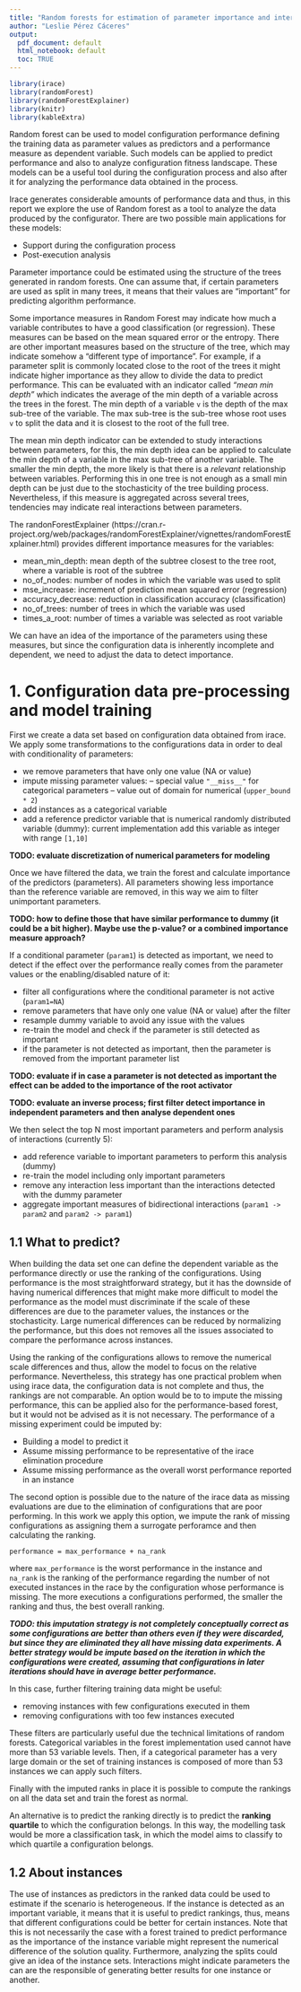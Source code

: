 ```yaml
---
title: "Random forests for estimation of parameter importance and interaction"
author: "Leslie Pérez Cáceres"
output:
  pdf_document: default
  html_notebook: default
  toc: TRUE
---
```


```r
library(irace)
library(randomForest)
library(randomForestExplainer)
library(knitr)
library(kableExtra)
```

Random forest can be used to model configuration performance defining the training data
as parameter values as predictors and a performance measure as dependent variable.
Such models can be applied to predict performance and also to analyze configuration 
fitness landscape. These models can be a useful tool during the configuration
process and also after it for analyzing the performance data obtained in the process.

Irace generates considerable amounts of performance data and thus, in this report
we explore the use of Random forest as a tool to analyze the data produced by the configurator.
There are two possible main applications for these models:

- Support during the configuration process
- Post-execution analysis

Parameter importance could be estimated using the structure of the trees generated in random forests.
One can assume that, if certain parameters are used as split in many trees, it means that their values are "important" for
predicting algorithm performance. 

Some importance measures in Random Forest may indicate how much a variable contributes to have
a good classification (or regression). These measures can be based on the mean squared error
or the entropy. There are other important measures based on the structure of the tree, 
which may indicate somehow a "different type of importance". For example, if a parameter split 
is commonly located close to the root of the trees it might indicate higher importance as 
they allow to divide the data to predict performance. This can be evaluated with an indicator 
called *"mean min depth"* which indicates the average of the min depth of a variable across the
trees in the forest. The min depth of a variable `v` is the depth of the max sub-tree of the variable. 
The max sub-tree is the sub-tree whose root uses `v` to split the data and it is closest to the root of the full tree.

The mean min depth indicator can be extended to study interactions between parameters, for this, 
the min depth idea can be applied to calculate the min depth of a variable in the max sub-tree 
of another variable. The smaller the min depth, the more likely is that there is a *relevant* 
relationship between variables. Performing this in one tree is not enough as a small min depth 
can be just due to the stochasticity of the tree building process. Nevertheless, if this measure 
is aggregated across several trees, tendencies may indicate real interactions between parameters.

The randonForestExplainer (https://cran.r-project.org/web/packages/randomForestExplainer/vignettes/randomForestExplainer.html) 
provides different importance measures for the variables:

- mean_min_depth: mean depth of the subtree closest to the tree root, where a variable is root of the subtree
- no_of_nodes: number of nodes in which the variable was used to split
- mse_increase: increment of prediction mean squared error (regression)
- accuracy_decrease: reduction in classification accuracy (classification)
- no_of_trees: number of trees in which the variable was used
- times_a_root: number of times a variable was selected as root variable

We can have an idea of the importance of the parameters using these measures, 
but since the configuration data is inherently incomplete and dependent, 
we need to adjust the data to detect importance.

# 1. Configuration data pre-processing and model training

First we create a data set based on configuration data obtained from irace.
We apply some transformations to the configurations data in order to deal with
conditionality of parameters:

- we remove parameters that have only one value (NA or value)
- impute missing parameter values:
-- special value `"__miss__"` for categorical 
parameters 
-- value out of domain for numerical (`upper_bound * 2`)
- add instances as a categorical variable
- add a reference predictor variable that is numerical randomly distributed variable (dummy): current implementation add this variable as integer with range `[1,10]`

**TODO: evaluate discretization of numerical parameters for modeling**

Once we have filtered the data, we train the forest and calculate importance of the 
predictors (parameters). All parameters showing less importance than the reference variable 
are removed, in this way we aim to filter unimportant parameters.

**TODO: how to define those that have similar performance to dummy (it could be a bit higher). Maybe use the p-value? or a combined importance measure approach?**

If a conditional parameter (`param1`) is detected as important, we need to 
detect if the effect over the performance really comes from the parameter values or
the enabling/disabled nature of it:

- filter all configurations where the conditional parameter is not active (`param1=NA`) 
- remove parameters that have only one value (NA or value) after the filter
- resample dummy variable to avoid any issue with the values
- re-train the model and check if the parameter is still detected as important
- if the parameter is not detected as important, then the parameter is removed from the important 
parameter list

**TODO: evaluate if in case a parameter is not detected as important the effect can be added to the importance of the root activator**

**TODO: evaluate an inverse process; first filter detect importance in independent parameters and then analyse dependent ones**

We then select the top N most important parameters and perform analysis of interactions (currently 5):

- add reference variable to important parameters to perform this analysis (dummy)
- re-train the model including only important parameters
- remove any interaction less important than the interactions detected with the dummy parameter
- aggregate important measures of bidirectional interactions (`param1 -> param2` and `param2 -> param1`)

## 1.1 What to predict?

When building the data set one can define the dependent variable as the 
performance directly or use the ranking of the configurations. Using 
performance is the most straightforward strategy, but it has the downside 
of having numerical differences that might make more difficult to model the
performance as the model must discriminate if the scale of these differences 
are due to the parameter values, the instances or the stochasticity. Large numerical 
differences can be reduced by normalizing the performance, but this does not
removes all the issues associated to compare the performance across instances.

Using the ranking of the configurations allows to remove the numerical scale 
differences and thus, allow the model to focus on the relative performance.
Nevertheless, this strategy has one practical problem when using irace data, the configuration 
data is not complete and thus, the rankings are not comparable. An option would be to 
to impute the missing performance, this can be applied also for the performance-based 
forest, but it would not be advised as it is not necessary. 
The performance of a missing experiment could be imputed by:

- Building a model to predict it
- Assume missing performance to be representative of the irace elimination procedure
- Assume missing performance as the overall worst performance reported in an instance

The second option is possible due to the nature of the irace data as missing 
evaluations are due to the elimination of configurations that are poor performing.
In this work we apply this option, we impute the rank of missing configurations as
assigning them a surrogate perforamce and then calculating the ranking.

```
performance = max_performance + na_rank
```

where `max_performance` is the worst performance in the instance and `na_rank`
is the ranking of the performance regarding the number of not executed instances 
in the race by the configuration whose performance is missing.
The more executions a configurations performed, the smaller the ranking and thus, the 
best overall ranking.

***TODO: this imputation strategy is not completely conceptually correct as 
some configurations are better than others even if they were discarded, but since 
they are eliminated they all have missing data experiments. A better strategy would be impute 
based on the iteration in which the configurations were created, assuming
that configurations in later iterations should have in average better performance.*** 

In this case, further filtering training data might be useful:

- removing instances with few configurations executed in them
- removing configurations with too few instances executed

These filters are particularly useful due the technical limitations of random forests.
Categorical variables in the forest implementation used cannot have more than 53
variable levels. Then, if a categorical parameter has a very large domain or 
the set of training instances is composed of more than 53 instances we can apply such filters.

Finally with the imputed ranks in place it is possible to compute the rankings 
on all the data set and train the forest as normal.

An alternative is to predict the ranking directly is to predict the **ranking quartile**
to which the configuration belongs. In this way, the modelling task would be more
a classification task, in which the model aims to classify to which quartile a 
configuration belongs. 

## 1.2 About instances

The use of instances as predictors in the ranked data could be used to
estimate if the scenario is heterogeneous. If the instance is detected as
an important variable, it means that it is useful to predict
rankings, thus, means that different configurations could be better 
for certain instances. Note that this is not necessarily the case with 
a forest trained to predict performance as the importance of the 
instance variable might represent the numerical difference of
the solution quality. Furthermore, analyzing the splits could 
give an idea of the instance sets. Interactions might indicate parameters the can are
the responsible of generating better results for one instance or another.

